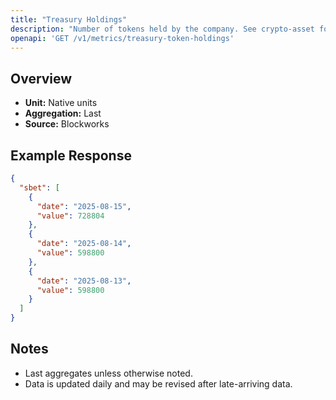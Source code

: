 ```yaml
---
title: "Treasury Holdings"
description: "Number of tokens held by the company. See crypto-asset for asset indicator"
openapi: 'GET /v1/metrics/treasury-token-holdings'
---
```


## Overview

- **Unit:** Native units
- **Aggregation:** Last
- **Source:** Blockworks

## Example Response

```json
{
  "sbet": [
    {
      "date": "2025-08-15",
      "value": 728804
    },
    {
      "date": "2025-08-14",
      "value": 598800
    },
    {
      "date": "2025-08-13",
      "value": 598800
    }
  ]
}
```

## Notes
- Last aggregates unless otherwise noted.
- Data is updated daily and may be revised after late-arriving data.

